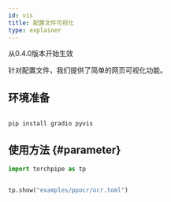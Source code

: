 ```yaml
---
id: vis
title: 配置文件可视化
type: explainer
---
```

从0.4.0版本开始生效

针对配置文件，我们提供了简单的网页可视化功能。

## 环境准备
```bash
 
pip install gradio pyvis
```

## 使用方法 {#parameter}


```python
import torchpipe as tp


tp.show("examples/ppocr/ocr.toml")
```